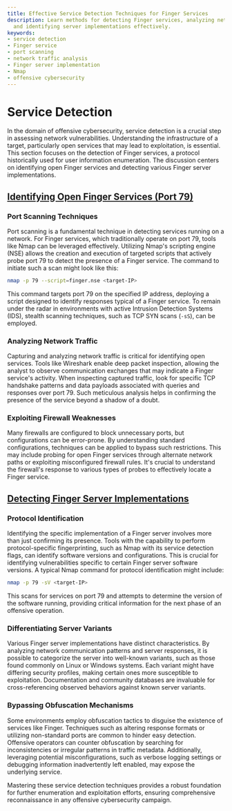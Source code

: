 ```yaml
---
title: Effective Service Detection Techniques for Finger Services
description: Learn methods for detecting Finger services, analyzing network traffic,
  and identifying server implementations effectively.
keywords:
- service detection
- Finger service
- port scanning
- network traffic analysis
- Finger server implementation
- Nmap
- offensive cybersecurity
---
```


# Service Detection

In the domain of offensive cybersecurity, service detection is a crucial step in assessing network vulnerabilities. Understanding the infrastructure of a target, particularly open services that may lead to exploitation, is essential. This section focuses on the detection of Finger services, a protocol historically used for user information enumeration. The discussion centers on identifying open Finger services and detecting various Finger server implementations. 

## [Identifying Open Finger Services (Port 79)](offensive/network/enumeration/finger_enumeration/service_detection/identifying_open_finger_services_port_79)

### Port Scanning Techniques

Port scanning is a fundamental technique in detecting services running on a network. For Finger services, which traditionally operate on port 79, tools like Nmap can be leveraged effectively. Utilizing Nmap's scripting engine (NSE) allows the creation and execution of targeted scripts that actively probe port 79 to detect the presence of a Finger service. The command to initiate such a scan might look like this:

```bash
nmap -p 79 --script=finger.nse <target-IP>
```

This command targets port 79 on the specified IP address, deploying a script designed to identify responses typical of a Finger service. To remain under the radar in environments with active Intrusion Detection Systems (IDS), stealth scanning techniques, such as TCP SYN scans (`-sS`), can be employed.

### Analyzing Network Traffic

Capturing and analyzing network traffic is critical for identifying open services. Tools like Wireshark enable deep packet inspection, allowing the analyst to observe communication exchanges that may indicate a Finger service's activity. When inspecting captured traffic, look for specific TCP handshake patterns and data payloads associated with queries and responses over port 79. Such meticulous analysis helps in confirming the presence of the service beyond a shadow of a doubt.

### Exploiting Firewall Weaknesses

Many firewalls are configured to block unnecessary ports, but configurations can be error-prone. By understanding standard configurations, techniques can be applied to bypass such restrictions. This may include probing for open Finger services through alternate network paths or exploiting misconfigured firewall rules. It's crucial to understand the firewall's response to various types of probes to effectively locate a Finger service.

## [Detecting Finger Server Implementations](offensive/network/enumeration/finger_enumeration/service_detection/detecting_finger_server_implementations)

### Protocol Identification

Identifying the specific implementation of a Finger server involves more than just confirming its presence. Tools with the capability to perform protocol-specific fingerprinting, such as Nmap with its service detection flags, can identify software versions and configurations. This is crucial for identifying vulnerabilities specific to certain Finger server software versions. A typical Nmap command for protocol identification might include:

```bash
nmap -p 79 -sV <target-IP>
```

This scans for services on port 79 and attempts to determine the version of the software running, providing critical information for the next phase of an offensive operation.

### Differentiating Server Variants

Various Finger server implementations have distinct characteristics. By analyzing network communication patterns and server responses, it is possible to categorize the server into well-known variants, such as those found commonly on Linux or Windows systems. Each variant might have differing security profiles, making certain ones more susceptible to exploitation. Documentation and community databases are invaluable for cross-referencing observed behaviors against known server variants.

### Bypassing Obfuscation Mechanisms

Some environments employ obfuscation tactics to disguise the existence of services like Finger. Techniques such as altering response formats or utilizing non-standard ports are common to hinder easy detection. Offensive operators can counter obfuscation by searching for inconsistencies or irregular patterns in traffic metadata. Additionally, leveraging potential misconfigurations, such as verbose logging settings or debugging information inadvertently left enabled, may expose the underlying service.

Mastering these service detection techniques provides a robust foundation for further enumeration and exploitation efforts, ensuring comprehensive reconnaissance in any offensive cybersecurity campaign.